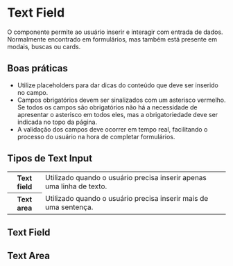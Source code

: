 
# Text Field

O componente permite ao usuário inserir e interagir com entrada de dados. Normalmente encontrado em formulários, mas também está presente em modais, buscas ou cards.

## Boas práticas

- Utilize placeholders para dar dicas do conteúdo que deve ser inserido no campo.
- Campos obrigatórios devem ser sinalizados com um asterisco vermelho. Se todos os campos são obrigatórios não há a necessidade de apresentar o asterisco em todos eles, mas a obrigatoriedade deve ser indicada no topo da página.
- A validação dos campos deve ocorrer em tempo real, facilitando o processo do usuário na hora de completar formulários.

## Tipos de Text Input

<table>
  <tbody>
    <tr>
      <th width={160}>Text field</th>
      <td>Utilizado quando o usuário precisa inserir apenas uma linha de texto.</td>
    </tr>
    <tr>
      <th>Text area</th>
      <td>Utilizado quando o usuário precisa inserir mais de uma sentença.</td>
    </tr>
  </tbody>
</table>

## Text Field

<Demo src='pages/components/text-field/TextField' />

## Text Area

<Demo src='pages/components/text-field/TextArea' />
